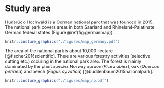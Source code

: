 # Study area

Hunsrück-Hochwald is a German national park that was founded in 2015. The national park covers areas in both Saarland and Rhineland-Palatinate German federal states (Figure \@ref(fig:germanmap)). 

```r
knitr::include_graphics("./figures/map_germany.pdf")
```

The area of the national park is about 10,000 hectare [@fischer2016scientific]. There are various forestry activities (selective cutting etc.) occuring in the national park area. The forest is mainly dominated by the plant species Norway spruce (*Picea abies*), oak (*Quercus petraea*) and beech (*Fagus sylvatica*) [@buddenbaum2015nationalpark].

```r
knitr::include_graphics("./figures/map_np.pdf")
```